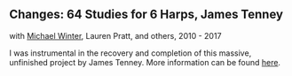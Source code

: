 ## Changes: 64 Studies for 6 Harps, James Tenney
with [Michael Winter](https://unboundedpress.org/), Lauren Pratt, and others, 2010 - 2017

<Cover src="changes.jpg" />

<Bandcamp album="2020010327" />

I was instrumental in the recovery and completion of this massive, unfinished project by James Tenney. More information can be found [here](https://www.newworldrecords.org/products/james-tenney-changes-64-studies-for-6-harps).
